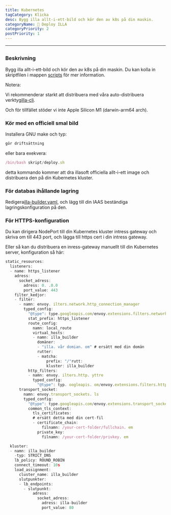 ```yaml
---
title: Kubernetes
tagCategory: Klicka
desc: Bygg illa allt-i-ett-bild och kör den av k8s på din maskin.
categoryName: 👷 Deploy ILLA
categoryPriority: 2
postPriority: 1
---
```


* * *

## <Heading hidden>Kubernetes</Heading>

### Beskrivning

Bygg illa allt-i-ett-bild och kör den av k8s på din maskin. Du kan kolla in skriptfilen i mappen [scripts](https://github.com/illacloud/deploy-illa-manually/blob/main/kubernetes/scripts) för mer information.

Notera:

Vi rekommenderar starkt att distribuera med våra auto-distribuera verktyg[illa-cli](https://github.com/illacloud/illa).

Och för tillfället stöder vi inte Apple Silicon M1 (darwin-arm64 arch).

### Kör med en officiell smal bild

Installera GNU make och typ:

```jsx
gör driftsättning
```

eller bara exekvera:

```jsx
/bin/bash skript/deploy.sh
```

detta kommando kommer att dra illasoft officiella allt-i-ett image och distribuera den på din Kubernetes kluster.

### För databas ihållande lagring

Redigera[illa-builder.yaml](https://github.com/illacloud/deploy-illa-manually/blob/main/kubernetes/illa-builder.yaml), och lägg till din IAAS beständiga lagringskonfiguration på den.

### För HTTPS-konfiguration

Du kan dirigera NodePort till din Kubernetes kluster intress gateway och skriva om till 443 port, och lägga till https cert i din intress gateway.

Eller så kan du distribuera en inress-gateway manuellt till din Kubernetes server, konfiguration så här:

```jsx
static_resources:
  listeners:
  - name: https_listener
    adress:
      socket_adress:
        adress: 0. .0.0
        port_value: 443
    filter_kedjor:
    - filter:
      - namn: envoy. ilters.network.http_connection_manager
        typed_config:
          "@type": type.googleapis.com/envoy.extensions.filters.network.http_connection_manager.v3. ttpConnectionManager
          stat_prefix: https_listener
          route_config:
            namn: local_route
            virtual_hosts:
            - namn: illa_builder
              domäner:
              - "illa. vår domian. om" # ersätt med din domän
              rutter:
              - matcha:
                  prefix: "/"rutt:
                  kluster: illa_builder
          http_filters:
          - namn: envoy. ilters.http. yttre
            typed_config:
              "@type": typ. oogleapis. om/envoy.extensions.filters.http.router.v3.Router
      transport_socket:
        namn: envoy.transport_sockets. ls
        typed_config:
          "@type": type.googleapis.com/envoy.extensions.transport_sockets.tls.v3. ownstreamTlsContext
          common_tls_context:
            tls_certificates:
            # ersätt detta med din cert-fil
            - certificate_chain:
                filnamn: /your-cert-folder/fullchain. em
              private_key:
                filnamn: /your-cert-folder/privkey. em

  kluster:
  - namn: illa_builder
    -typ: STRICT_DNS
    lb_policy: ROUND_ROBIN
    connect_timeout: 10s
    load_assignment:
      cluster_name: illa_builder
      slutpunkter:
      - lb_endpoints:
        - slutpunkt:
            adress:
              socket_adress:
                adress: illa-builder
                port_value: 80
```
